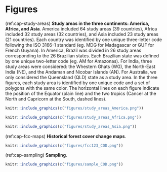 # Figures

<!--------------------------------------------->
<!-- Study areas -->
<!--------------------------------------------->

(ref:cap-study-areas) **Study areas in the three continents: America, Africa, and Asia**. America included 64 study areas (39 countries), Africa included 32 study areas (32 countries), and Asia included 23 study areas (21 countries). Each country was identified by one unique three-letter code following the ISO 3166-1 standard (eg. MDG for Madagascar or GUF for French Guyana). In America, Brazil was divided in 26 study areas corresponding to the 26 Brazilian states. Each Brazilian state was defined by one unique two-letter code (eg. AM for Amazonas). For India, three study areas were considered: the Whestern Ghats (WG), the North-East India (NE), and the Andaman and Nicobar Islands (AN). For Australia, we only considered the Queensland (QLD) state as a study area. In the three figures, each study area is identified by one unique code and a set of polygons with the same color. The horizontal lines on each figure indicate the position of the Equator (plain line) and the two tropics (Cancer at the North and Capricorn at the South, dashed lines).

```r
knitr::include_graphics(c("figures/study_areas_America.png"))
```

```r
knitr::include_graphics(c("figures/study_areas_Africa.png"))
```

```r
knitr::include_graphics(c("figures/study_areas_Asia.png"))
```

<!--------------------------------------------->
<!-- Historical forest cover change maps -->
<!--------------------------------------------->

(ref:cap-fcc-maps) **Historical forest cover change maps**.

```r
knitr::include_graphics(c("figures/fcc123_COD.png"))
```

<!--------------------------------------------->
<!-- Sampling -->
<!--------------------------------------------->

(ref:cap-sampling) **Sampling**.

```r
knitr::include_graphics(c("figures/sample_COD.png"))
```

\newpage